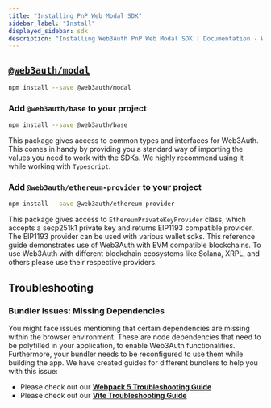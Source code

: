 ```yaml
---
title: "Installing PnP Web Modal SDK"
sidebar_label: "Install"
displayed_sidebar: sdk
description: "Installing Web3Auth PnP Web Modal SDK | Documentation - Web3Auth"
---
```


## [`@web3auth/modal`](https://npmjs.com/package/@web3auth/modal)

```bash npm2yarn
npm install --save @web3auth/modal
```

### Add `@web3auth/base` to your project

```bash npm2yarn
npm install --save @web3auth/base
```

This package gives access to common types and interfaces for Web3Auth. This comes in handy by providing you a standard way of importing the values you
need to work with the SDKs. We highly recommend using it while working with `Typescript`.

### Add `@web3auth/ethereum-provider` to your project

```bash npm2yarn
npm install --save @web3auth/ethereum-provider
```

This package gives access to `EthereumPrivateKeyProvider` class, which accepts a secp251k1 private key and returns EIP1193 compatible provider.
The EIP1193 provider can be used with various wallet sdks. This reference guide demonstrates use of Web3Auth with EVM compatible
blockchains. To use Web3Auth with different blockchain ecosystems like Solana, XRPL, and others please use their respective providers.

## Troubleshooting

### Bundler Issues: Missing Dependencies

You might face issues mentioning that certain dependencies are missing within the browser environment. These are node dependencies that need to be
polyfilled in your application, to enable Web3Auth functionalities. Furthermore, your bundler needs to be reconfigured to use them while building the
app. We have created guides for different bundlers to help you with this issue:

- Please check out our **[Webpack 5 Troubleshooting Guide](/troubleshooting/webpack-issues)**
- Please check out our **[Vite Troubleshooting Guide](/troubleshooting/vite-issues)**
